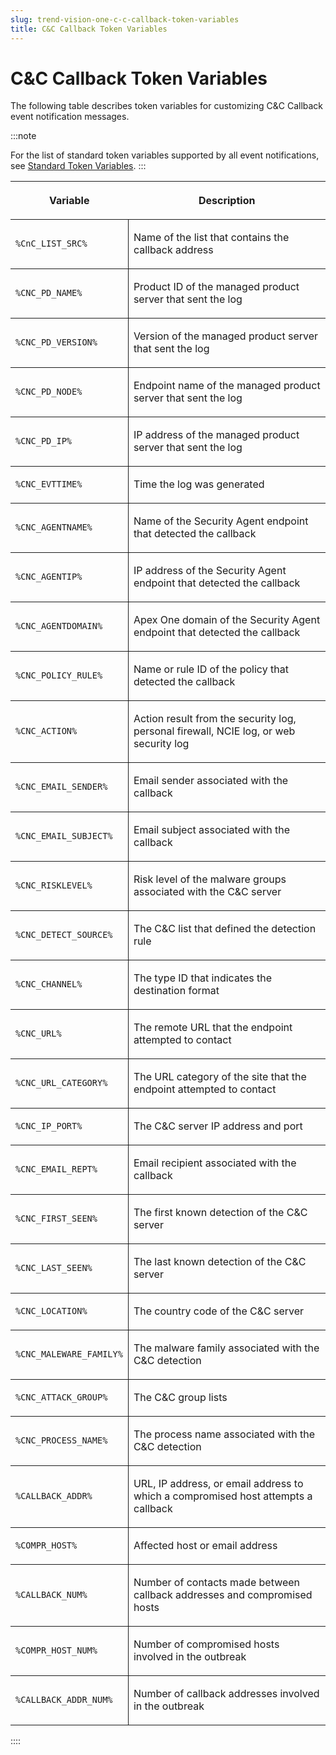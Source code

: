 ```yaml
---
slug: trend-vision-one-c-c-callback-token-variables
title: C&C Callback Token Variables
---
```

# C&C Callback Token Variables

The following table describes token variables for customizing C&C Callback event notification messages.

:::note

For the list of standard token variables supported by all event notifications, see [Standard Token Variables](standard-token-variables.mdx).
:::

<table>
<colgroup>
<col style="width: 25%" />
<col style="width: 75%" />
</colgroup>
<thead>
<tr>
<th><p>Variable</p></th>
<th><p>Description</p></th>
</tr>
</thead>
<tbody>
<tr>
<td style="border-bottom-width: 1px; border-bottom-style: solid; border-right-width: 1px; border-right-style: solid"><p><code>%CnC_LIST_SRC%</code></p></td>
<td style="border-bottom-width: 1px; border-bottom-style: solid"><p>Name of the list that contains the callback address</p></td>
</tr>
<tr>
<td style="border-bottom-width: 1px; border-bottom-style: solid; border-right-width: 1px; border-right-style: solid"><p><code>%CNC_PD_NAME%</code></p></td>
<td style="border-bottom-width: 1px; border-bottom-style: solid"><p>Product ID of the managed product server that sent the log</p></td>
</tr>
<tr>
<td style="border-bottom-width: 1px; border-bottom-style: solid; border-right-width: 1px; border-right-style: solid"><p><code>%CNC_PD_VERSION%</code></p></td>
<td style="border-bottom-width: 1px; border-bottom-style: solid"><p>Version of the managed product server that sent the log</p></td>
</tr>
<tr>
<td style="border-bottom-width: 1px; border-bottom-style: solid; border-right-width: 1px; border-right-style: solid"><p><code>%CNC_PD_NODE%</code></p></td>
<td style="border-bottom-width: 1px; border-bottom-style: solid"><p>Endpoint name of the managed product server that sent the log</p></td>
</tr>
<tr>
<td style="border-bottom-width: 1px; border-bottom-style: solid; border-right-width: 1px; border-right-style: solid"><p><code>%CNC_PD_IP%</code></p></td>
<td style="border-bottom-width: 1px; border-bottom-style: solid"><p>IP address of the managed product server that sent the log</p></td>
</tr>
<tr>
<td style="border-bottom-width: 1px; border-bottom-style: solid; border-right-width: 1px; border-right-style: solid"><p><code>%CNC_EVTTIME%</code></p></td>
<td style="border-bottom-width: 1px; border-bottom-style: solid"><p>Time the log was generated</p></td>
</tr>
<tr>
<td style="border-bottom-width: 1px; border-bottom-style: solid; border-right-width: 1px; border-right-style: solid"><p><code>%CNC_AGENTNAME%</code></p></td>
<td style="border-bottom-width: 1px; border-bottom-style: solid"><p>Name of the Security Agent endpoint that detected the callback</p></td>
</tr>
<tr>
<td style="border-bottom-width: 1px; border-bottom-style: solid; border-right-width: 1px; border-right-style: solid"><p><code>%CNC_AGENTIP%</code></p></td>
<td style="border-bottom-width: 1px; border-bottom-style: solid"><p>IP address of the Security Agent endpoint that detected the callback</p></td>
</tr>
<tr>
<td style="border-bottom-width: 1px; border-bottom-style: solid; border-right-width: 1px; border-right-style: solid"><p><code>%CNC_AGENTDOMAIN%</code></p></td>
<td style="border-bottom-width: 1px; border-bottom-style: solid"><p>Apex One domain of the Security Agent endpoint that detected the callback</p></td>
</tr>
<tr>
<td style="border-bottom-width: 1px; border-bottom-style: solid; border-right-width: 1px; border-right-style: solid"><p><code>%CNC_POLICY_RULE%</code></p></td>
<td style="border-bottom-width: 1px; border-bottom-style: solid"><p>Name or rule ID of the policy that detected the callback</p></td>
</tr>
<tr>
<td style="border-bottom-width: 1px; border-bottom-style: solid; border-right-width: 1px; border-right-style: solid"><p><code>%CNC_ACTION%</code></p></td>
<td style="border-bottom-width: 1px; border-bottom-style: solid"><p>Action result from the security log, personal firewall, NCIE log, or web security log</p></td>
</tr>
<tr>
<td style="border-bottom-width: 1px; border-bottom-style: solid; border-right-width: 1px; border-right-style: solid"><p><code>%CNC_EMAIL_SENDER%</code></p></td>
<td style="border-bottom-width: 1px; border-bottom-style: solid"><p>Email sender associated with the callback</p></td>
</tr>
<tr>
<td style="border-bottom-width: 1px; border-bottom-style: solid; border-right-width: 1px; border-right-style: solid"><p><code>%CNC_EMAIL_SUBJECT%</code></p></td>
<td style="border-bottom-width: 1px; border-bottom-style: solid"><p>Email subject associated with the callback</p></td>
</tr>
<tr>
<td style="border-bottom-width: 1px; border-bottom-style: solid; border-right-width: 1px; border-right-style: solid"><p><code>%CNC_RISKLEVEL%</code></p></td>
<td style="border-bottom-width: 1px; border-bottom-style: solid"><p>Risk level of the malware groups associated with the C&amp;C server</p></td>
</tr>
<tr>
<td style="border-bottom-width: 1px; border-bottom-style: solid; border-right-width: 1px; border-right-style: solid"><p><code>%CNC_DETECT_SOURCE%</code></p></td>
<td style="border-bottom-width: 1px; border-bottom-style: solid"><p>The C&amp;C list that defined the detection rule</p></td>
</tr>
<tr>
<td style="border-bottom-width: 1px; border-bottom-style: solid; border-right-width: 1px; border-right-style: solid"><p><code>%CNC_CHANNEL%</code></p></td>
<td style="border-bottom-width: 1px; border-bottom-style: solid"><p>The type ID that indicates the destination format</p></td>
</tr>
<tr>
<td style="border-bottom-width: 1px; border-bottom-style: solid; border-right-width: 1px; border-right-style: solid"><p><code>%CNC_URL%</code></p></td>
<td style="border-bottom-width: 1px; border-bottom-style: solid"><p>The remote URL that the endpoint attempted to contact</p></td>
</tr>
<tr>
<td style="border-bottom-width: 1px; border-bottom-style: solid; border-right-width: 1px; border-right-style: solid"><p><code>%CNC_URL_CATEGORY%</code></p></td>
<td style="border-bottom-width: 1px; border-bottom-style: solid"><p>The URL category of the site that the endpoint attempted to contact</p></td>
</tr>
<tr>
<td style="border-bottom-width: 1px; border-bottom-style: solid; border-right-width: 1px; border-right-style: solid"><p><code>%CNC_IP_PORT%</code></p></td>
<td style="border-bottom-width: 1px; border-bottom-style: solid"><p>The C&amp;C server IP address and port</p></td>
</tr>
<tr>
<td style="border-bottom-width: 1px; border-bottom-style: solid; border-right-width: 1px; border-right-style: solid"><p><code>%CNC_EMAIL_REPT%</code></p></td>
<td style="border-bottom-width: 1px; border-bottom-style: solid"><p>Email recipient associated with the callback</p></td>
</tr>
<tr>
<td style="border-bottom-width: 1px; border-bottom-style: solid; border-right-width: 1px; border-right-style: solid"><p><code>%CNC_FIRST_SEEN%</code></p></td>
<td style="border-bottom-width: 1px; border-bottom-style: solid"><p>The first known detection of the C&amp;C server</p></td>
</tr>
<tr>
<td style="border-bottom-width: 1px; border-bottom-style: solid; border-right-width: 1px; border-right-style: solid"><p><code>%CNC_LAST_SEEN%</code></p></td>
<td style="border-bottom-width: 1px; border-bottom-style: solid"><p>The last known detection of the C&amp;C server</p></td>
</tr>
<tr>
<td style="border-bottom-width: 1px; border-bottom-style: solid; border-right-width: 1px; border-right-style: solid"><p><code>%CNC_LOCATION%</code></p></td>
<td style="border-bottom-width: 1px; border-bottom-style: solid"><p>The country code of the C&amp;C server</p></td>
</tr>
<tr>
<td style="border-bottom-width: 1px; border-bottom-style: solid; border-right-width: 1px; border-right-style: solid"><p><code>%CNC_MALEWARE_FAMILY%</code></p></td>
<td style="border-bottom-width: 1px; border-bottom-style: solid"><p>The malware family associated with the C&amp;C detection</p></td>
</tr>
<tr>
<td style="border-bottom-width: 1px; border-bottom-style: solid; border-right-width: 1px; border-right-style: solid"><p><code>%CNC_ATTACK_GROUP%</code></p></td>
<td style="border-bottom-width: 1px; border-bottom-style: solid"><p>The C&amp;C group lists</p></td>
</tr>
<tr>
<td style="border-bottom-width: 1px; border-bottom-style: solid; border-right-width: 1px; border-right-style: solid"><p><code>%CNC_PROCESS_NAME%</code></p></td>
<td style="border-bottom-width: 1px; border-bottom-style: solid"><p>The process name associated with the C&amp;C detection</p></td>
</tr>
<tr>
<td style="border-bottom-width: 1px; border-bottom-style: solid; border-right-width: 1px; border-right-style: solid"><p><code>%CALLBACK_ADDR%</code></p></td>
<td style="border-bottom-width: 1px; border-bottom-style: solid"><p>URL, IP address, or email address to which a compromised host attempts a callback</p></td>
</tr>
<tr>
<td style="border-bottom-width: 1px; border-bottom-style: solid; border-right-width: 1px; border-right-style: solid"><p><code>%COMPR_HOST%</code></p></td>
<td style="border-bottom-width: 1px; border-bottom-style: solid"><p>Affected host or email address</p></td>
</tr>
<tr>
<td style="border-bottom-width: 1px; border-bottom-style: solid; border-right-width: 1px; border-right-style: solid"><p><code>%CALLBACK_NUM%</code></p></td>
<td style="border-bottom-width: 1px; border-bottom-style: solid"><p>Number of contacts made between callback addresses and compromised hosts</p></td>
</tr>
<tr>
<td style="border-bottom-width: 1px; border-bottom-style: solid; border-right-width: 1px; border-right-style: solid"><p><code>%COMPR_HOST_NUM%</code></p></td>
<td style="border-bottom-width: 1px; border-bottom-style: solid"><p>Number of compromised hosts involved in the outbreak</p></td>
</tr>
<tr>
<td style="border-right-width: 1px; border-right-style: solid"><p><code>%CALLBACK_ADDR_NUM%</code></p></td>
<td><p>Number of callback addresses involved in the outbreak</p></td>
</tr>
</tbody>
</table>
::::
